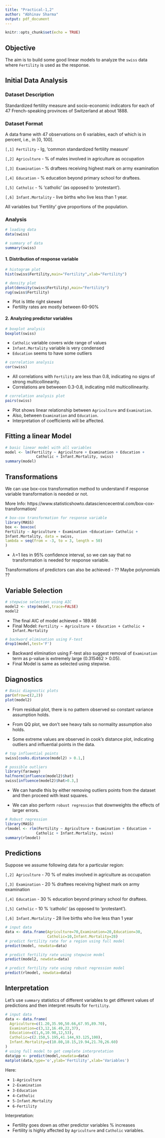 ```yaml
---
title: "Practical-1,2"
author: "Abhinav Sharma"
output: pdf_document
---
```


```r
knitr::opts_chunk$set(echo = TRUE)
```

## Objective

The aim is to build some good linear models to analyze the ``swiss`` data where ``Fertility`` is used as the response.

## Initial Data Analysis

### Dataset Description

Standardized fertility measure and socio-economic indicators for each of 47 French-speaking provinces of Switzerland at about 1888.

### Dataset Format

A data frame with 47 observations on 6 variables, each of which is in percent, i.e., in [0, 100].

```[,1]	Fertility```	- Ig, ‘common standardized fertility measure’

```[,2]	Agriculture```	- % of males involved in agriculture as occupation

```[,3]	Examination```	- % draftees receiving highest mark on army
examination

```[,4]	Education```	- % education beyond primary school for draftees.

```[,5]	Catholic```	- % ‘catholic’ (as opposed to ‘protestant’).

```[,6]	Infant.Mortality``` - live births who live less than 1 year.

All variables but ‘Fertility’ give proportions of the population.

### Analysis

```r
# loading data
data(swiss)

# summary of data
summary(swiss)
```

#### 1. Distribution of response variable

```r
# histogram plot
hist(swiss$Fertility,main="Fertility",xlab="Fertility")
```

```r
# density plot
plot(density(swiss$Fertility),main="Fertility")
rug(swiss$Fertility)
```

- Plot is little right skewed
- Fertility rates are mostly between 60-90%

#### 2. Analyzing predictor variables

```r
# boxplot analysis
boxplot(swiss)
```

- ``Catholic`` variable covers wide range of values
- ``Infant.Mortality`` variable is very condensed
- ``Education`` seems to have some outliers

```r
# correlation analysis
cor(swiss)
```

- All correlations with ```Fertility``` are less than 0.8, indicating no signs of strong multicollinearity.
- Correlations are betweeen 0.3-0.8, indicating mild multicollinearity.

```r
# correlation analysis plot
pairs(swiss)
```

- Plot shows linear relationship between ```Agriculture``` and ```Examination```.
- Also, between ```Examination``` and ```Education```.
- Interpretation of coefficients will be affected.

## Fitting a linear Model

```r
# basic linear model with all variables
model <- lm(Fertility ~ Agriculture + Examination + Education + 
              Catholic + Infant.Mortality, swiss)
summary(model)
```

## Transformations

We can use box-cox transformation method to understand if response variable transformation is needed or not.

More Info: https://www.statisticshowto.datasciencecentral.com/box-cox-transformation/

```r
# box-cox transformation for response variable
library(MASS)
box <- boxcox(
Fertility ~ Agriculture + Examination +Education+ Catholic +
Infant.Mortality, data = swiss,
lambda = seq(from = -3, to = 3, length = 50)
)
```

- $\lambda$=1 lies in 95% confidence interval, so we can say that no transformation is needed for response variable.

Transformations of predictors can also be achieved - ?? Maybe polynomials ??

## Variable Selection

```r
# stepwise selection using AIC
model2 <- step(model,trace=FALSE)
model2
```

- The final AIC of model achieved = 189.86
- Final Model: ```Fertility ~ Agriculture + Education + Catholic + Infant.Mortality```

```r
# backward elimination using F-test
drop1(model,test='F')
```

- Backward elimination using F-test also suggest removal of ``Examination`` term as p-value is extremely large (0.315462 > 0.05).
- Final Model is same as selected using stepwise.

## Diagnostics

```r
# Basic diagnostic plots
par(mfrow=c(2,2))
plot(model2)
```

- From residual plot, there is no pattern observed so constant variance assumption holds.

- From QQ plot, we don't see heavy tails so normality assumption also holds.

- Some extreme values are observed in cook's distance plot, indicating outliers and influential points in the data.


```r
# top influential points
swiss[cooks.distance(model2) > 0.1,]
```

```r
# possible outliers
library(faraway)
halfnorm(influence(model2)$hat)
swiss[influence(model2)$hat>0.3,]
```

- We can handle this by either removing outliers points from the dataset and then proceed with least squares.

- We can also perform ``robust regression`` that downweights the effects of larger errors.


```r
# Robust regression
library(MASS)
rlmodel <- rlm(Fertility ~ Agriculture + Examination + Education + 
              Catholic + Infant.Mortality, swiss)
summary(rlmodel)
```

## Predictions

Suppose we assume following data for a particular region:

```[,2]	Agriculture```	- 70 % of males involved in agriculture as occupation

```[,3]	Examination```	- 20 % draftees receiving highest mark on army
examination

```[,4]	Education```	- 30 % education beyond primary school for draftees.

```[,5]	Catholic```	- 10 % ‘catholic’ (as opposed to ‘protestant’).

```[,6]	Infant.Mortality``` - 28 live births who live less than 1 year

```r
# input data
data <- data.frame(Agriculture=70,Examination=20,Education=30,
                   Catholic=10,Infant.Mortality=28)
# predict fertility rate for a region using full model
predict(model, newdata=data)
```

```r
# predict fertility rate using stepwise model
predict(model2, newdata=data)
```

```r
# predict fertility rate using robust regression model
predict(rlmodel, newdata=data)
```

## Interpretation

Let's use ``summary`` statistics of different variables to get different values of predictions and then interpret results for ``fertility``.

```r
# input data
data <- data.frame(
  Agriculture=c(1.20,35.90,50.66,67.95,89.70),
  Examination=c(3,12,16.49,22,37),
  Education=c(1,6,10.98,12,53),
  Catholic=c(2.150,5.195,41.144,93.125,100),
  Infant.Mortality=c(10.80,18.15,19.94,21.70,26.60)
)
# using full model to get complete interpretation
data$pp <- predict(model,newdata=data)
matplot(data,type='o',ylab='Fertility',xlab='Variables')
```

Here:

- ```1-Agriculture```
- ```2-Examination```
- ```3-Education```
- ```4-Catholic```
- ```5-Infant.Mortality```
- ```6-Fertility```

Interpretation:

- Fertility goes down as other predictor variables % increases
- Fertility is highly affected by ```Agriculture``` and ```Catholic``` variables.
